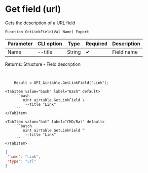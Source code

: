 ﻿---
sidebar_position: 10
---


# Get field (url)
 Gets the description of a URL field



`Function GetLinkField(Val Name) Export`

  | Parameter | CLI option | Type | Required | Description |
  |-|-|-|-|-|
  | Name | --title | String | &#x2714; | Field name |

  
  Returns:  Structure - Field description

<br/>




```bsl title="1C:Enterprise/OneScript code example"
    Result = OPI_Airtable.GetLinkField("Link");
```
 

 <Tabs>
  
    <TabItem value="bash" label="Bash" default>
        ```bash
            oint airtable GetLinkField \
             --title "Link"
        ```
    </TabItem>
  
    <TabItem value="bat" label="CMD/Bat" default>
        ```batch
            oint airtable GetLinkField ^
             --title "Link"
        ```
    </TabItem>
</Tabs>


```json title="Result"
{
 "name": "Link",
 "type": "url"
}
```

